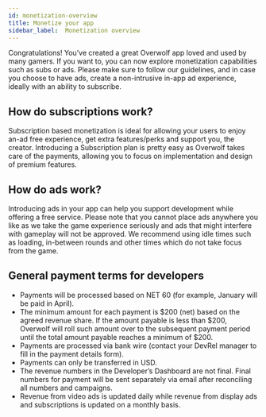```yaml
---
id: monetization-overview
title: Monetize your app
sidebar_label:  Monetization overview
---
```



Congratulations! You’ve created a great Overwolf app loved and used by many gamers. If you want to, you can now explore monetization capabilities such as subs or ads. Please make sure to follow our guidelines, and in case you choose to have ads, create a non-intrusive in-app ad experience, ideally with an ability to subscribe.

## How do subscriptions work?

Subscription based monetization is ideal for allowing your users to enjoy an-ad free experience, get extra features/perks and support you, the creator. Introducing a Subscription plan is pretty easy as Overwolf takes care of the payments, allowing you to focus on implementation and design of premium features. 

## How do ads work?

Introducing ads in your app can help you support development while offering a free service. Please note that you cannot place ads anywhere you like as we take the game experience seriously and ads that might interfere with gameplay will not be approved. We recommend using idle times such as loading, in-between rounds and other times which do not take focus from the game.

## General payment terms for developers

* Payments will be processed based on NET 60 (for example, January will be paid in April).
* The minimum amount for each payment is $200 (net) based on the agreed revenue share. If the amount payable is less than $200, Overwolf will roll such amount over to the subsequent payment period until the total amount payable reaches a minimum of $200.
* Payments are processed via bank wire (contact your DevRel manager to fill in the payment details form).
* Payments can only be transferred in USD.
* The revenue numbers in the Developer’s Dashboard are not final. Final numbers for payment will be sent separately via email after reconciling all numbers and campaigns.
* Revenue from video ads is updated daily while revenue from display ads and subscriptions is updated on a monthly basis. 


